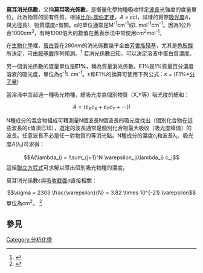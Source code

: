 {{NoteTA|G1=Chemistry}}
'''莫耳消光係數'''，又稱'''莫耳吸光係數'''，是衡量化學物種吸收特定[[波長|波長]]光強度的度量單位。此為物質的固有性質。根據[[比尔-朗伯定律|比尔-朗伯定律]]，''A = εcl''，試樣的實際[[吸光度|吸光度]]''A''，與光徑長''l''、物質濃度''c''有關。ε的單位通常是M<sup>-1</sup>cm<sup>-1</sup>或L mol<sup>-1</sup>cm<sup>-1</sup>。因為1公升合1000cm<sup>3</sup>，有時1000倍大的數值在舊表示法中常使用cm<sup>2</sup>mol<sup>-1</sup>。

在[[生物化學|生物化學]]裡，[[蛋白質|蛋白質]]在280nm的消光係數幾乎全由[[芳香族|芳香族]][[殘基|殘基]]，尤其是[[色胺酸|色胺酸]]所決定，可由[[胺基酸|胺基酸]]序列預測。<ref>{{Citation
  | last =Gill
  | first =SC
  | last2 =von Hippel 
  | first2 =PH
  | title =Calculation of protein extinction coefficients from amino acid sequence data
  | journal =Analytical Biochemistry
  | volume =182
  | issue =2
  | pages =319-26
  | year =1989
  | url =https://doi.org/10.1016/0003-2697(89)90602-7 }}</ref> 若消光係數已知，可以決定溶液中蛋白質濃度。

另一個消光係數的度量單位是'''E1%'''，稱為質量消光係數。E1%是1%質量百分濃度溶液的吸光度，單位為g<sup>-1</sup>L cm<sup>-1</sup>。ε和E1%的換算可使用下列公式：ε = (E1%*[[分子量|分子量]])

當溶液中含超過一種吸光物種，總吸光度為個別物質（X,Y等）吸光度的總和：
:<math>A = (\varepsilon_{\mathrm X} c_{\mathrm X} + \varepsilon_{\mathrm Y} c_{\mathrm{Y}} + \cdots)l</math>

N種成分的混合物組成可藉測量N個波長N個波長的吸光度找出（個別化合物在這些波長的ε值須已知），選定的波長通常是個別化合物最大吸收（吸光度峰值）的波長。任意波長不必是任一對物質的等消光點。N種成分的濃度c<sub>i</sub>和波長λ<sub>i</sub>、吸光度''A''(λ<sub>i</sub>)可求得：
:<math>A(\lambda_i) = l\sum_{j=1}^N \varepsilon_j(\lambda_i) c_j</math>
這組[[聯立方程式|聯立方程式]]可求解以導出個別吸光物種的濃度。

莫耳消光係數ε與[[吸收截面|吸收截面]]<math>\sigma</math>直接相關：
:<math>\sigma = 2303 \frac{\varepsilon}{N} = 3.82 \times 10^{-21} \varepsilon</math>
單位為cm<sup>2</sup>。
<ref>{{Citation
  | last =Lakowicz
  | first =Joseph R
  | title =Principles of Fluorescence Spectroscopy
  | publisher = Springer Science+Businss Media, LLC
  | location = New York
  | edition = 3rd
  | pages =59
  | year =2006 }}</ref>

==參見==
{{reflist}}

[[Category:分析化學|Category:分析化學]]